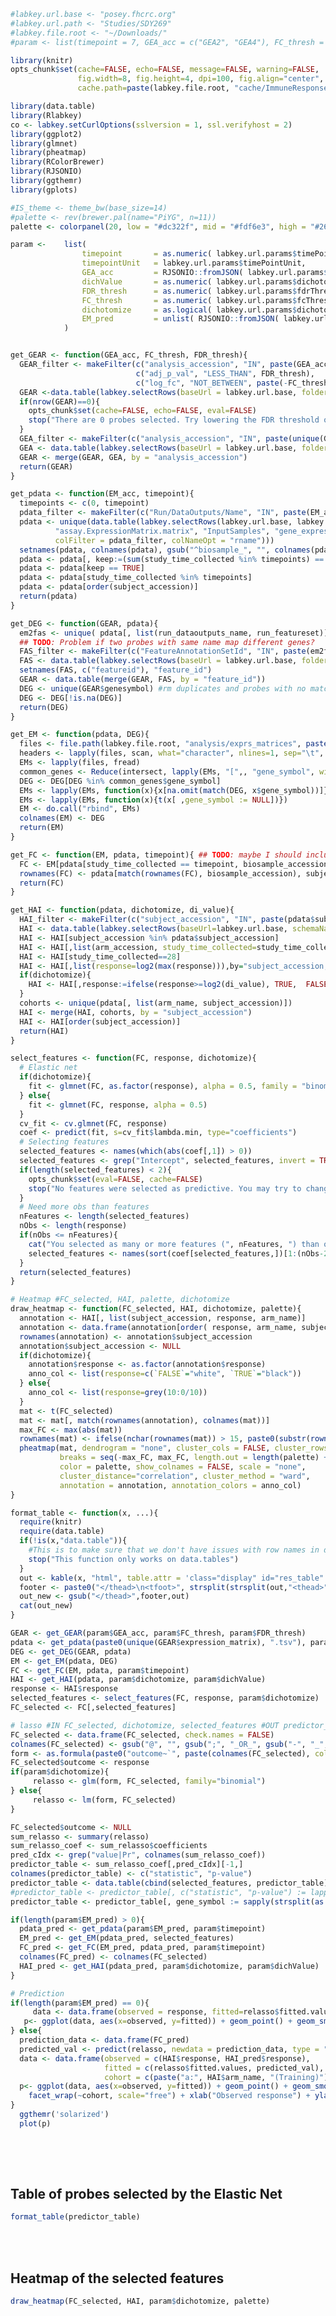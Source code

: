 ```r
#labkey.url.base <- "posey.fhcrc.org"
#labkey.url.path <- "Studies/SDY269"
#labkey.file.root <- "~/Downloads/"
#param <- list(timepoint = 7, GEA_acc = c("GEA2", "GEA4"), FC_thresh = 1, FDR_thresh = 0.1, dichotomize = FALSE, dichValue = 4)
```

```r
library(knitr)
opts_chunk$set(cache=FALSE, echo=FALSE, message=FALSE, warning=FALSE,
               fig.width=8, fig.height=4, dpi=100, fig.align="center",
               cache.path=paste(labkey.file.root, "cache/ImmuneResponsePredictor/", sep="/"))
```

```r
library(data.table)
library(Rlabkey)
co <- labkey.setCurlOptions(sslversion = 1, ssl.verifyhost = 2)
library(ggplot2)
library(glmnet)
library(pheatmap)
library(RColorBrewer)
library(RJSONIO)
library(ggthemr)
library(gplots)
```

```r
#IS_theme <- theme_bw(base_size=14)
#palette <- rev(brewer.pal(name="PiYG", n=11))
palette <- colorpanel(20, low = "#dc322f", mid = "#fdf6e3", high = "#268bd2")
```

```r
param <-    list(
                timepoint       = as.numeric( labkey.url.params$timePoint ),
                timepointUnit   = labkey.url.params$timePointUnit,
                GEA_acc         = RJSONIO::fromJSON( labkey.url.params$analysisAccession ),
                dichValue       = as.numeric( labkey.url.params$dichotomizeValue ),
                FDR_thresh      = as.numeric( labkey.url.params$fdrThreshold ),
                FC_thresh       = as.numeric( labkey.url.params$fcThreshold ),
                dichotomize     = as.logical( labkey.url.params$dichotomize ),
                EM_pred         = unlist( RJSONIO::fromJSON( labkey.url.params$emTesting ) )
            )
```

```r
```

```r
get_GEAR <- function(GEA_acc, FC_thresh, FDR_thresh){
  GEAR_filter <- makeFilter(c("analysis_accession", "IN", paste(GEA_acc, collapse=";")),
                            c("adj_p_val", "LESS_THAN", FDR_thresh),
                            c("log_fc", "NOT_BETWEEN", paste(-FC_thresh, FC_thresh, sep=",")))
  GEAR <-data.table(labkey.selectRows(baseUrl = labkey.url.base, folderPath = labkey.url.path, schemaName = "gene_expression", queryName = "gene_expression_analysis_results", colNameOpt="rname", colFilter=GEAR_filter))
  if(nrow(GEAR)==0){
    opts_chunk$set(cache=FALSE, echo=FALSE, eval=FALSE)
    stop("There are 0 probes selected. Try lowering the FDR threshold or the absolute log-FoldChange threshold.")
  }
  GEA_filter <- makeFilter(c("analysis_accession", "IN", paste(unique(GEAR$analysis_accession), collapse = ";")))
  GEA <- data.table(labkey.selectRows(baseUrl = labkey.url.base, folderPath = labkey.url.path, schemaName = "gene_expression", queryName = "gene_expression_analysis", colNameOpt = "rname", colFilter = GEA_filter))
  GEAR <- merge(GEAR, GEA, by = "analysis_accession")
  return(GEAR)
}

get_pdata <- function(EM_acc, timepoint){
  timepoints <- c(0, timepoint)
  pdata_filter <- makeFilter(c("Run/DataOutputs/Name", "IN", paste(EM_acc, collapse=";")))
  pdata <- unique(data.table(labkey.selectRows(labkey.url.base, labkey.url.path, 
		  "assay.ExpressionMatrix.matrix", "InputSamples", "gene_expression_matrices", 
		  colFilter = pdata_filter, colNameOpt = "rname")))
  setnames(pdata, colnames(pdata), gsub("^biosample_", "", colnames(pdata)))
  pdata <- pdata[, keep:=(sum(study_time_collected %in% timepoints) == length(timepoints)), by="subject_accession"]
  pdata <- pdata[keep == TRUE]
  pdata <- pdata[study_time_collected %in% timepoints]
  pdata <- pdata[order(subject_accession)]
  return(pdata)
}

get_DEG <- function(GEAR, pdata){
  em2fas <- unique( pdata[, list(run_dataoutputs_name, run_featureset)])
  ## TODO: Problem if two probes with same name map different genes?
  FAS_filter <- makeFilter(c("FeatureAnnotationSetId", "IN", paste(em2fas$run_featureset, collapse = ";")))
  FAS <- data.table(labkey.selectRows(baseUrl = labkey.url.base, folderPath = labkey.url.path, schemaName="Microarray", queryName="FeatureAnnotation", colFilter = FAS_filter, colNameOpt = "rname", colSelect=c("featureid", "genesymbol")))
  setnames(FAS, c("featureid"), "feature_id")
  GEAR <- data.table(merge(GEAR, FAS, by = "feature_id"))
  DEG <- unique(GEAR$genesymbol) #rm duplicates and probes with no matches
  DEG <- DEG[!is.na(DEG)]
  return(DEG)
}

get_EM <- function(pdata, DEG){
  files <- file.path(labkey.file.root, "analysis/exprs_matrices", paste0(unique(pdata$run_dataoutputs_name), ".summary"))
  headers <- lapply(files, scan, what="character", nlines=1, sep="\t", quiet=TRUE)
  EMs <- lapply(files, fread)
  common_genes <- Reduce(intersect, lapply(EMs, "[",, "gene_symbol", with=FALSE))
  DEG <- DEG[DEG %in% common_genes$gene_symbol]
  EMs <- lapply(EMs, function(x){x[na.omit(match(DEG, x$gene_symbol))]})
  EMs <- lapply(EMs, function(x){t(x[ ,gene_symbol := NULL])})
  EM <- do.call("rbind", EMs)
  colnames(EM) <- DEG
  return(EM)
}

get_FC <- function(EM, pdata, timepoint){ ## TODO: maybe I should include it in get_EM
  FC <- EM[pdata[study_time_collected == timepoint, biosample_accession], ] - EM[pdata[study_time_collected == 0, biosample_accession],]
  rownames(FC) <- pdata[match(rownames(FC), biosample_accession), subject_accession]
  return(FC)
}

get_HAI <- function(pdata, dichotomize, di_value){
  HAI_filter <- makeFilter(c("subject_accession", "IN", paste(pdata$subject_accession, collapse=";")))
  HAI <- data.table(labkey.selectRows(baseUrl=labkey.url.base, schemaName="study", folderPath=labkey.url.path, queryName ="hai", viewName = "full", colNameOpt="rname", colFilter=HAI_filter))
  HAI <- HAI[subject_accession %in% pdata$subject_accession]
  HAI <- HAI[,list(arm_accession, study_time_collected=study_time_collected, response=value_reported/value_reported[study_time_collected==0]),by="virus_strain,subject_accession"]
  HAI <- HAI[study_time_collected==28]
  HAI <- HAI[,list(response=log2(max(response))),by="subject_accession,arm_accession"]
  if(dichotomize){
    HAI <- HAI[,response:=ifelse(response>=log2(di_value), TRUE,  FALSE)]
  }
  cohorts <- unique(pdata[, list(arm_name, subject_accession)])
  HAI <- merge(HAI, cohorts, by = "subject_accession")
  HAI <- HAI[order(subject_accession)]
  return(HAI)
}

select_features <- function(FC, response, dichotomize){
  # Elastic net
  if(dichotomize){
    fit <- glmnet(FC, as.factor(response), alpha = 0.5, family = "binomial") 
  } else{
    fit <- glmnet(FC, response, alpha = 0.5)
  }
  cv_fit <- cv.glmnet(FC, response)
  coef <- predict(fit, s=cv_fit$lambda.min, type="coefficients")
  # Selecting features
  selected_features <- names(which(abs(coef[,1]) > 0))
  selected_features <- grep("Intercept", selected_features, invert = TRUE, value = TRUE)
  if(length(selected_features) < 2){
    opts_chunk$set(eval=FALSE, cache=FALSE)
    stop("No features were selected as predictive. You may try to change the filtering criteria.")
  }
  # Need more obs than features
  nFeatures <- length(selected_features)
  nObs <- length(response)
  if(nObs <= nFeatures){
    cat("You selected as many or more features (", nFeatures, ") than observations (", nObs, ").\nThe", nObs-2, "most significant features will be kept.\n")
    selected_features <- names(sort(coef[selected_features,])[1:(nObs-2)])
  }
  return(selected_features)
}

# Heatmap #FC_selected, HAI, palette, dichotomize
draw_heatmap <- function(FC_selected, HAI, dichotomize, palette){
  annotation <- HAI[, list(subject_accession, response, arm_name)]
  annotation <- data.frame(annotation[order( response, arm_name, subject_accession)])
  rownames(annotation) <- annotation$subject_accession
  annotation$subject_accession <- NULL
  if(dichotomize){
    annotation$response <- as.factor(annotation$response)
    anno_col <- list(response=c(`FALSE`="white", `TRUE`="black"))
  } else{
    anno_col <- list(response=grey(10:0/10))
  }
  mat <- t(FC_selected)
  mat <- mat[, match(rownames(annotation), colnames(mat))]
  max_FC <- max(abs(mat))
  rownames(mat) <- ifelse(nchar(rownames(mat)) > 15, paste0(substr(rownames(mat), 1, 15), "..."), rownames(mat))
  pheatmap(mat, dendrogram = "none", cluster_cols = FALSE, cluster_rows = TRUE,
           breaks = seq(-max_FC, max_FC, length.out = length(palette) +1),
           color = palette, show_colnames = FALSE, scale = "none", 
           cluster_distance="correlation", cluster_method = "ward",
           annotation = annotation, annotation_colors = anno_col)
}

format_table <- function(x, ...){
  require(knitr)
  require(data.table)
  if(!is(x,"data.table")){
    #This is to make sure that we don't have issues with row names in data.frames
    stop("This function only works on data.tables")
  }
  out <- kable(x, "html", table.attr = 'class="display" id="res_table"', output = FALSE, ...)
  footer <- paste0("</thead>\n<tfoot>", strsplit(strsplit(out,"<thead>")[[1]][2],"</thead>")[[1]][1], "</tfoot>\n")
  out_new <- gsub("</thead>",footer,out)
  cat(out_new)
}
```


```r
GEAR <- get_GEAR(param$GEA_acc, param$FC_thresh, param$FDR_thresh)
pdata <- get_pdata(paste0(unique(GEAR$expression_matrix), ".tsv"), param$timepoint)
DEG <- get_DEG(GEAR, pdata)
EM <- get_EM(pdata, DEG)
FC <- get_FC(EM, pdata, param$timepoint)
HAI <- get_HAI(pdata, param$dichotomize, param$dichValue)
response <- HAI$response
selected_features <- select_features(FC, response, param$dichotomize)
FC_selected <- FC[,selected_features]

# lasso #IN FC_selected, dichotomize, selected_features #OUT predictor_table
FC_selected <- data.frame(FC_selected, check.names = FALSE)
colnames(FC_selected) <- gsub("@", "", gsub(";", "_OR_", gsub("-", "_", colnames(FC_selected)))) # TODO: No need for @ / _OR_
form <- as.formula(paste0("outcome~`", paste(colnames(FC_selected), collapse="`+`"), sep="`"))
FC_selected$outcome <- response
if(param$dichotomize){
     relasso <- glm(form, FC_selected, family="binomial")
} else{
     relasso <- lm(form, FC_selected)
}

FC_selected$outcome <- NULL
sum_relasso <- summary(relasso)
sum_relasso_coef <- sum_relasso$coefficients
pred_cIdx <- grep("value|Pr", colnames(sum_relasso_coef))
predictor_table <- sum_relasso_coef[,pred_cIdx][-1,]
colnames(predictor_table) <- c("statistic", "p-value")
predictor_table <- data.table(cbind(selected_features, predictor_table))
#predictor_table <- predictor_table[, c("statistic", "p-value") := lapply(.SD, function(X){ as.numeric(levels(X)[X])}), .SDcols = c("statistic", "p-value")]
predictor_table <- predictor_table[, gene_symbol := sapply(strsplit(as.character(selected_features), split=";"), function(X){ paste0('<a href="http://immunet-dev.princeton.edu/predictions/gene/?network=immune_global&gene=', X, '" target="_blank">', X, '</a>', collapse=";")})]
```

```r
if(length(param$EM_pred) > 0){
  pdata_pred <- get_pdata(param$EM_pred, param$timepoint)
  EM_pred <- get_EM(pdata_pred, selected_features)
  FC_pred <- get_FC(EM_pred, pdata_pred, param$timepoint)
  colnames(FC_pred) <- colnames(FC_selected)
  HAI_pred <- get_HAI(pdata_pred, param$dichotomize, param$dichValue)
}
```

```r
# Prediction
if(length(param$EM_pred) == 0){
     data <- data.frame(observed = response, fitted=relasso$fitted.values)
   p<- ggplot(data, aes(x=observed, y=fitted)) + geom_point() + geom_smooth(method="lm")# + IS_theme
} else{
  prediction_data <- data.frame(FC_pred)
  predicted_val <- predict(relasso, newdata = prediction_data, type = "response")
  data <- data.frame(observed = c(HAI$response, HAI_pred$response),
                     fitted = c(relasso$fitted.values, predicted_val),
                     cohort = c(paste("a:", HAI$arm_name, "(Training)"), paste("b:", HAI_pred$arm_name, "(Testing)")))
  p<- ggplot(data, aes(x=observed, y=fitted)) + geom_point() + geom_smooth(method="lm") +# IS_theme +
    facet_wrap(~cohort, scale="free") + xlab("Observed response") + ylab("Predicted response")
}
  ggthemr('solarized')
  plot(p)
  
```
<br><br>

## Table of probes selected by the Elastic Net
```r
format_table(predictor_table)
```
<br><br>

## Heatmap of the selected features
```r
draw_heatmap(FC_selected, HAI, param$dichotomize, palette)
```
